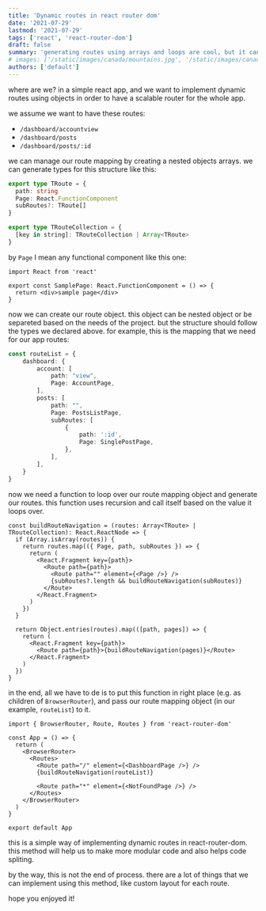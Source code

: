 ```yaml
---
title: 'Dynamic routes in react router dom'
date: '2021-07-29'
lastmod: '2021-07-29'
tags: ['react', 'react-router-dom']
draft: false
summary: 'generating routes using arrays and loops are cool, but it can be a little tricky using react router dom. here we are going to try implementing this.'
# images: ['/static/images/canada/mountains.jpg', '/static/images/canada/toronto.jpg']
authors: ['default']
---
```


where are we? in a simple react app, and we want to implement dynamic routes using objects in order to have a scalable router for the whole app.

we assume we want to have these routes:

- `/dashboard/accountview`
- `/dashboard/posts`
- `/dashboard/posts/:id`

we can manage our route mapping by creating a nested objects arrays. we can generate types for this structure like this:

```ts
export type TRoute = {
  path: string
  Page: React.FunctionComponent
  subRoutes?: TRoute[]
}

export type TRouteCollection = {
  [key in string]: TRouteCollection | Array<TRoute>
}
```

by `Page` I mean any functional component like this one:

```tsx
import React from 'react'

export const SamplePage: React.FunctionComponent = () => {
  return <div>sample page</div>
}
```

now we can create our route object. this object can be nested object or be separeted based on the needs of the project. but the structure should follow the types we declared above.
for example, this is the mapping that we need for our app routes:

```ts
const routeList = {
    dashboard: {
        account: [
            path: "view",
            Page: AccountPage,
        ],
        posts: [
            path: "",
            Page: PostsListPage,
            subRoutes: [
                {
                    path: ':id',
                    Page: SinglePostPage,
                },
            ],
        ],
    }
}
```

now we need a function to loop over our route mapping object and generate our routes.
this function uses recursion and call itself based on the value it loops over.

```tsx
const buildRouteNavigation = (routes: Array<TRoute> | TRouteCollection): React.ReactNode => {
  if (Array.isArray(routes)) {
    return routes.map(({ Page, path, subRoutes }) => {
      return (
        <React.Fragment key={path}>
          <Route path={path}>
            <Route path="" element={<Page />} />
            {subRoutes?.length && buildRouteNavigation(subRoutes)}
          </Route>
        </React.Fragment>
      )
    })
  }

  return Object.entries(routes).map(([path, pages]) => {
    return (
      <React.Fragment key={path}>
        <Route path={path}>{buildRouteNavigation(pages)}</Route>
      </React.Fragment>
    )
  })
}
```

in the end, all we have to de is to put this function in right place (e.g. as children of `BrowserRouter`), and pass our route mapping object (in our example, `routeList`) to it.

```tsx
import { BrowserRouter, Route, Routes } from 'react-router-dom'

const App = () => {
  return (
    <BrowserRouter>
      <Routes>
        <Route path="/" element={<DashboardPage />} />
        {buildRouteNavigation(routeList)}

        <Route path="*" element={<NotFoundPage />} />
      </Routes>
    </BrowserRouter>
  )
}

export default App
```

this is a simple way of implementing dynamic routes in react-router-dom. this method will help us to make more modular code and also helps code spliting.

by the way, this is not the end of process. there are a lot of things that we can implement using this method, like custom layout for each route.

hope you enjoyed it!
